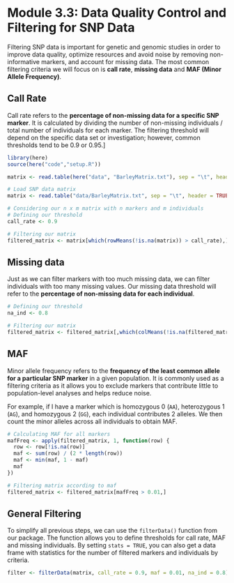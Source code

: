 # Module 3.3: Data Quality Control and Filtering for SNP Data

Filtering SNP data is important for genetic and genomic studies in order to improve data quality, optimize resources and avoid noise by removing non-informative markers, and account for missing data. The most common filtering criteria we will focus on is **call rate**, **missing data** and **MAF (Minor Allele Frequency)**.

## Call Rate

Call rate refers to the **percentage of non-missing data for a specific SNP marker**. It is calculated by dividing the number of non-missing individuals / total number of individuals for each marker. The filtering threshold will depend on the specific data set or investigation; however, common thresholds tend to be 0.9 or 0.95.\]

```r
library(here)
source(here("code","setup.R"))
```

```r
matrix <- read.table(here("data", "BarleyMatrix.txt"), sep = "\t", header = TRUE, row.names = 1, check.names = FALSE)
```

```r
# Load SNP data matrix
matrix <- read.table("data/BarleyMatrix.txt", sep = "\t", header = TRUE, row.names = 1, check.names = FALSE)
```

```r
# Considering our n x m matrix with n markers and m individuals
# Defining our threshold
call_rate <- 0.9

# Filtering our matrix
filtered_matrix <- matrix[which(rowMeans(!is.na(matrix)) > call_rate),]
```

## Missing data

Just as we can filter markers with too much missing data, we can filter individuals with too many missing values. Our missing data threshold will refer to the **percentage of non-missing data for each individual**.

```r
# Defining our threshold
na_ind <- 0.8

# Filtering our matrix
filtered_matrix <- filtered_matrix[,which(colMeans(!is.na(filtered_matrix)) > na_ind)]
```

## MAF

Minor allele frequency refers to the **frequency of the least common allele for a particular SNP marker** in a given population. It is commonly used as a filtering criteria as it allows you to exclude markers that contribute little to population-level analyses and helps reduce noise.

For example, if I have a marker which is homozygous 0 (`AA`), heterozygous 1 (`AG`), and homozygous 2 (`GG`), each individual contributes 2 alleles. We then count the minor alleles across all individuals to obtain MAF.

```r
# Calculating MAF for all markers
mafFreq <- apply(filtered_matrix, 1, function(row) {
  row <- row[!is.na(row)]
  maf <- sum(row) / (2 * length(row))
  maf <- min(maf, 1 - maf)
  maf
})

# Filtering matrix according to maf
filtered_matrix <- filtered_matrix[mafFreq > 0.01,]
```

## General Filtering

To simplify all previous steps, we can use the `filterData()` function from our package. The function allows you to define thresholds for call rate, MAF and missing individuals. By setting `stats = TRUE`, you can also get a data frame with statistics for the number of filtered markers and individuals by criteria.

```r
filter <- filterData(matrix, call_rate = 0.9, maf = 0.01, na_ind = 0.8)
```
